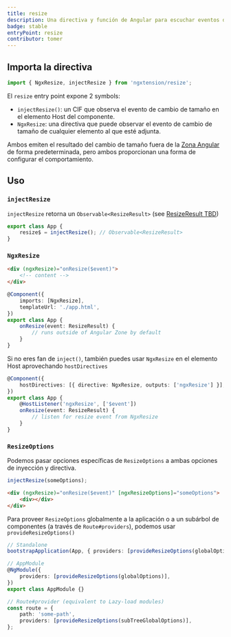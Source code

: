 ```yaml
---
title: resize
description: Una directiva y función de Angular para escuchar eventos de cambio de tamaño de elementos, lo que te permite responder dinámicamente a cambios en el tamaño de los elementos.
badge: stable
entryPoint: resize
contributor: tomer
---
```



## Importa la directiva

```ts
import { NgxResize, injectResize } from 'ngxtension/resize';
```

El `resize` entry point expone 2 symbols:

- `injectResize()`: un CIF que observa el evento de cambio de tamaño en el elemento Host del componente.
- `NgxResize`: una directiva que puede observar el evento de cambio de tamaño de cualquier elemento al que esté adjunta.

Ambos emiten el resultado del cambio de tamaño fuera de la [Zona Angular](https://angular.io/guide/zone) de forma predeterminada, pero ambos proporcionan una forma de configurar el comportamiento.

## Uso

### `injectResize`

`injectResize` retorna un `Observable<ResizeResult>` (see [ResizeResult TBD]())

```ts
export class App {
	resize$ = injectResize(); // Observable<ResizeResult>
}
```

### `NgxResize`

<Tabs>
	<TabItem label="html">

```html
<div (ngxResize)="onResize($event)">
	<!-- content -->
</div>
```

  </TabItem>
	<TabItem label="ts">

```ts
@Component({
	imports: [NgxResize],
	templateUrl: './app.html',
})
export class App {
	onResize(event: ResizeResult) {
		// runs outside of Angular Zone by default
	}
}
```

  </TabItem>
</Tabs>

Si no eres fan de `inject()`, también puedes usar `NgxResize` en el elemento Host aprovechando `hostDirectives`

```ts
@Component({
	hostDirectives: [{ directive: NgxResize, outputs: ['ngxResize'] }],
})
export class App {
	@HostListener('ngxResize', ['$event'])
	onResize(event: ResizeResult) {
		// listen for resize event from NgxResize
	}
}
```

### `ResizeOptions`

Podemos pasar opciones específicas de `ResizeOptions` a ambas opciones de inyección y directiva.

```ts
injectResize(someOptions);
```

```html
<div (ngxResize)="onResize($event)" [ngxResizeOptions]="someOptions">
	<div></div>
</div>
```

Para proveer `ResizeOptions` globalmente a la aplicación o a un subárbol de componentes (a través de `Route#providers`), podemos usar `provideResizeOptions()`

```ts
// Standalone
bootstrapApplication(App, { providers: [provideResizeOptions(globalOptions)] });

// AppModule
@NgModule({
	providers: [provideResizeOptions(globalOptions)],
})
export class AppModule {}

// Route#provider (equivalent to Lazy-load modules)
const route = {
	path: 'some-path',
	providers: [provideResizeOptions(subTreeGlobalOptions)],
};
```
